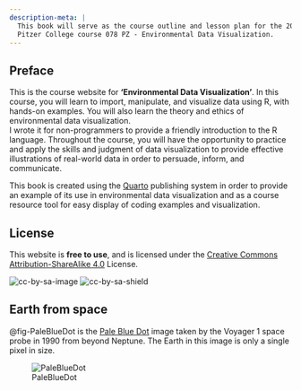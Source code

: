 ---
description-meta: |
  This book will serve as the course outline and lesson plan for the 2022 
  Pitzer College course 078 PZ - Environmental Data Visualization.  
---

## Preface {.unnumbered}

This is the course website for **'Environmental Data Visualization'**. In this course,
you will learn to import, manipulate, and visualize data using R, with hands-on 
examples. You will also learn the theory and ethics of environmental data visualization.  
I wrote it for non-programmers to provide a friendly introduction to  the R 
language. Throughout the course, you will have the opportunity to practice and 
apply the skills and judgment of data visualization to provide effective illustrations
of real-world data in order to persuade, inform, and communicate.

::: {.callout-note appearance="simple"}
This book is created using the [Quarto](https://quarto.org) publishing system in 
order to provide an example of its use in environmental data visualization and 
as a course resource tool for easy display of coding examples and visualization.
:::

## License

This website is **free to use**, and is licensed under the [Creative Commons Attribution-ShareAlike 4.0](https://creativecommons.org/licenses/by-sa/4.0/) License. 

![cc-by-sa-image](https://licensebuttons.net/l/by-sa/4.0/88x31.png)
![cc-by-sa-shield](https://img.shields.io/badge/License-CC%20BY--SA%204.0-lightgrey.svg)

## Earth from space

@fig-PaleBlueDot is the [Pale Blue Dot](https://solarsystem.nasa.gov/resources/536/voyager-1s-pale-blue-dot/) image taken by the Voyager 1 space probe in 1990 from beyond Neptune.  The Earth in this image is only a single pixel in size. 

![PaleBlueDot](images/paleBlueDot.jpg){#fig-PaleBlueDot}